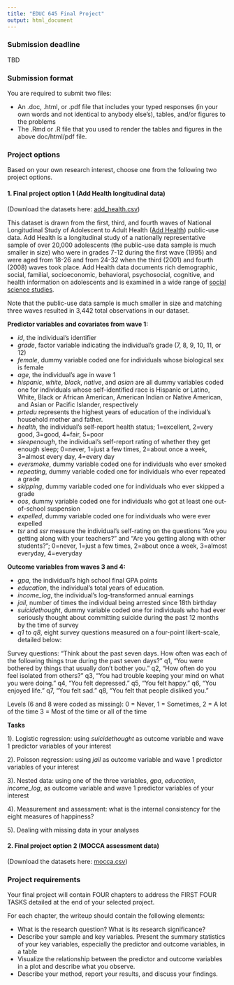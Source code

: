 ```yaml
---
title: "EDUC 645 Final Project"
output: html_document
---
```


### Submission deadline

TBD

### Submission format

You are required to submit two files:  

 - An .doc, .html, or .pdf file that includes your typed responses (in your own words and not identical to anybody else's), tables, and/or figures to the problems  
 - The .Rmd or .R file that you used to render the tables and figures in the above doc/html/pdf file. 
 
### Project options

Based on your own research interest, choose one from the following two project options. 
 
#### 1. Final project option 1 (Add Health longitudinal data)

(Download the datasets here: [add_health.csv](./data/add_health.csv))

This dataset is drawn from the first, third, and fourth waves of National Longitudinal Study of Adolescent to Adult Health ([Add Health](https://addhealth.cpc.unc.edu/data/#public-use)) public-use data. Add Health is a longitudinal study of a nationally representative sample of over 20,000 adolescents (the public-use data sample is much smaller in size) who were in grades 7-12 during the first wave (1995) and were aged from 18-26 and from 24-32 when the third (2001) and fourth (2008) waves took place. Add Health data documents rich demographic, social, familial, socioeconomic, behavioral, psychosocial, cognitive, and health information on adolescents and is examined in a wide range of [social science studies](https://addhealth.cpc.unc.edu/publications/).

Note that the public-use data sample is much smaller in size and matching three waves resulted in 3,442 total observations in our dataset.

**Predictor variables and covariates from wave 1:**

 - *id*, the individual's identifier
 - *grade*, factor variable indicating the individual's grade (7, 8, 9, 10, 11, or 12)
 - *female*, dummy variable coded one for individuals whose biological sex is female
 - *age*, the individual's age in wave 1
 - *hispanic*, *white*, *black*, *native*, and *asian* are all dummy variables coded one for individuals whose self-identified race is Hispanic or Latino, White, Black or African American, American Indian or Native American, and Asian or Pacific Islander, respectively
 - *prtedu* represents the highest years of education of the individual's household mother and father. 
 - *health*, the individual's self-report health status; 1=excellent, 2=very good, 3=good, 4=fair, 5=poor
 - *sleepenough*, the individual's self-report rating of whether they get enough sleep; 0=never, 1=just a few times, 2=about once a week, 3=almost every day, 4=every day
 - *eversmoke*, dummy variable coded one for individuals who ever smoked
 - *repeating*, dummy variable coded one for individuals who ever repeated a grade
 - *skipping*, dummy variable coded one for individuals who ever skipped a grade
 - *oos*, dummy variable coded one for individuals who got at least one out-of-school suspension
 - *expelled*, dummy variable coded one for individuals who were ever expelled
 - *tsr* and *ssr* measure the individual's self-rating on the questions "Are you getting along with your teachers?" and "Are you getting along with other students?"; 0=never, 1=just a few times, 2=about once a week, 3=almost everyday, 4=everyday
 
**Outcome variables from waves 3 and 4:**

 - *gpa*, the individual's high school final GPA points
 - *education*, the individual's total years of education. 
 - *income_log*, the individual's log-transformed annual earnings 
 - *jail*, number of times the individual being arrested since 18th birthday
 - *suicidethought*, dummy variable coded one for individuals who had ever seriously thought about committing suicide during the past 12 months by the time of survey
 - *q1* to *q8*, eight survey questions measured on a four-point likert-scale, detailed below:

Survey questions:
"Think about the past seven days. How often was each of the following things true during the past seven days?"
q1, "You were bothered by things that usually don't bother you."
q2, "How often do you feel isolated from others?"
q3, "You had trouble keeping your mind on what you were doing."
q4, "You felt depressed."
q5, "You felt happy."
q6, "You enjoyed life."
q7, "You felt sad."
q8, "You felt that people disliked you."

Levels (6 and 8 were coded as missing):
0 = Never,
1 = Sometimes,
2 = A lot of the time
3 = Most of the time or all of the time

**Tasks**

1). Logistic regression: using *suicidethought* as outcome variable and wave 1 predictor variables of your interest

2). Poisson regression: using *jail* as outcome variable and wave 1 predictor variables of your interest

3). Nested data: using one of the three variables, *gpa*, *education*, *income_log*, as outcome variable and wave 1 predictor variables of your interest

4). Measurement and assessment: what is the internal consistency for the eight measures of happiness?

5). Dealing with missing data in your analyses

#### 2. Final project option 2 (MOCCA assessment data)

(Download the datasets here: [mocca.csv](./data/mocca.csv))


### Project requirements

Your final project will contain FOUR chapters to address the FIRST FOUR TASKS detailed at the end of your selected project. 

For each chapter, the writeup should contain the following elements:

 - What is the research question? What is its research significance?  
 - Describe your sample and key variables. Present the summary statistics of your key variables, especially the predictor and outcome variables, in a table
 - Visualize the relationship between the predictor and outcome variables in a plot and describe what you observe. 
 - Describe your method, report your results, and discuss your findings.
